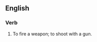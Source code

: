 ==English==

===Verb===
{{en-verb|busts a cap|busting a cap|busted a cap|head=[[bust]] [[a]] [[cap]]}}

# {{context|colloquial|or|slang|lang=en}} To fire a weapon; to shoot with a gun.